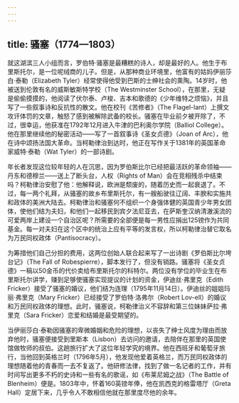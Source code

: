 ```yaml
---
---
---
```

title: 骚塞（1774—1803）
---




就这湖滨三人小组而言，罗伯特·骚塞是最糟糕的诗人，却是最好的人。他生于布里斯托尔，是一位呢绒商的儿子。但是，从那种商业环境里，他富有的姑妈伊丽莎白·泰勒（Elizabeth Tyler）经常使得他受到巴斯的士绅社会的熏陶。14岁时，他被送到伦敦有名的威斯敏斯特学校（The Westminster School），在那里，无疑是偷偷摸摸的，他阅读了伏尔泰、卢梭、吉本和歌德的《少年维特之烦恼》，并且写了一些叙事诗和反抗性的散文。他在校刊《苦修者》（The Flagel-lant）上撰文攻讦体罚的文章，触怒了感到被解除武备的校长。骚塞在毕业前夕被开除了，不过，很幸运，他获准在1792年12月进入牛津的巴利奥尔学院（Balliol College）。他在那里继续他的秘密活动——写了一首叙事诗《圣女贞德》（Joan of Arc），他在诗中颂扬法国大革命。当柯勒律治到达时，他正在写作关于1381年的英国革命家威特·泰勒（Wat Tyler）的一部诗剧。

年长者发现这位较年轻的人在沉思，因为罗伯斯比尔已经把最活跃的革命领袖——丹东和德穆兰——送上了断头台，人权（Rights of Man）会在竞相残杀中结束吗？柯勒律治安慰了他：他解释说，欧洲是颓废的，随着历史而一起衰退了。不过，每一两个礼拜，从骚塞的故乡布里斯托尔，有一艘船驶往辽阔、丰腴和实施共和政体的美洲大陆去。柯勒律治和骚塞何不组织一个身强体健的英国青少年男女团体，使他们结为夫妇，和他们一起移民到宾夕法尼亚去，在萨斯奎汉纳清澈溪流的可爱两岸上建设一个自治区呢？所需要的全部便是每一男性应捐出125镑作为共同基金。每一对夫妇在这个区中的统治上应有平等的发言权，所以柯勒律治替它取名为万民同权政体（Pantisocracy）。

为筹措他们自己分担的费用，这两位创始人联合起来写了一出诗剧《罗伯斯比尔垮台记》（The Fall of Robespierre），脚本发行了，但没有销路。骚塞将《圣女贞德》一稿以50金币的代价卖给布里斯托尔的科特尔。两位没有学位的毕业生在布里斯托尔讲学，赚到足够使骚塞实现提议的计划的资金，伊迪丝·弗里克（Edith Fricker）接受了骚塞的婚议，他们结为连理（1795年11月14日）。伊迪丝的姐姐玛丽·弗里克（Mary Fricker）已经接受了罗伯特·洛弗尔（Robert Lov-ell）的婚议和万民同权政体的理想。此时，骚塞说，柯勒律治义不容辞和第三位妹妹萨拉·弗里克（Sara Fricker）恋爱和结婚是最受期望的。

当伊丽莎白·泰勒因骚塞的卑微婚姻和危险的理想，以丧失了绅士风度为理由而放弃他时，骚塞便接受到里斯本（Lisbon）去访问的邀请，去陪伴在那里的英国使馆做牧师的叔伯。这趟旅行扩大了这位年轻学究的境界。他在西班牙和葡萄牙旅行，当他回到英格兰时（1796年5月），他发现他爱着英格兰，而万民同权政体的理想随着他的青春而一去不复返了。他研修法律，找到了做一名记者的工作，并有时间写出更多不朽的史诗和一些有名的歌谣，如《布莱尼姆之战》（The Battle of Blenheim）便是。1803年中，怀着160英镑年俸，他在凯西克的格雷塔厅（Greta Hall）定居下来，几乎令人不敢相信他就在那里度尽他的余年。